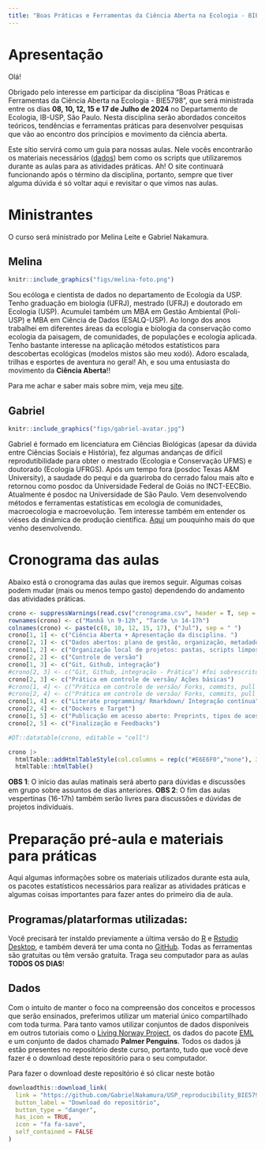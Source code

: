 ```yaml
---
title: "Boas Práticas e Ferramentas da Ciência Aberta na Ecologia - BIE5798"
---
```


# Apresentação

Olá!

Obrigado pelo interesse em participar da disciplina "Boas Práticas e Ferramentas da Ciência Aberta na Ecologia - BIE5798", que será ministrada entre os dias **08, 10, 12, 15 e 17 de Julho de 2024** no Departamento de Ecologia, IB-USP, São Paulo. Nesta disciplina serão abordados conceitos teóricos, tendências e ferramentas práticas para desenvolver pesquisas que vão ao encontro dos princípios e movimento da ciência aberta. 

Este sítio servirá como um guia para nossas aulas. Nele vocês encontrarão os materiais necessários ([dados](https://github.com/GabrielNakamura/USP_reproducibility_BIE5798)) bem como os scripts que utilizaremos durante as aulas para as atividades práticas. Ah! O site continuará funcionando após o término da disciplina, portanto, sempre que tiver alguma dúvida é só voltar aqui e revisitar o que vimos nas aulas.

# Ministrantes

O curso será ministrado por Melina Leite e Gabriel Nakamura.


## Melina

```r
knitr::include_graphics("figs/melina-foto.png")
```

Sou ecóloga e cientista de dados no departamento de Ecologia da USP. Tenho graduação em biologia (UFRJ), mestrado (UFRJ) e doutorado em Ecologia (USP). Acumulei também um MBA em Gestão Ambiental (Poli-USP) e MBA em Ciência de Dados (ESALQ-USP). Ao longo dos anos trabalhei em diferentes áreas da ecologia e biologia da conservação como ecologia da paisagem, de comunidades, de populações e ecologia aplicada. Tenho bastante interesse na aplicação métodos estatísticos para descobertas ecológicas (modelos mistos são meu xodó). Adoro escalada, trilhas e esportes de aventura no geral! Ah, e sou uma entusiasta do movimento da **Ciência Aberta**!! 

Para me achar e saber mais sobre mim, veja meu [site](https://melinaleite.weebly.com/).


## Gabriel

```r
knitr::include_graphics("figs/gabriel-avatar.jpg")
```

Gabriel é formado em licenciatura em Ciências Biológicas (apesar da dúvida entre Ciências Sociais e História), fez algumas andanças de difícil reprodutibilidade para obter o mestrado (Ecologia e Conservação UFMS) e doutorado (Ecologia UFRGS). Após um tempo fora (posdoc Texas A&M University), a saudade do pequi e da guariroba do cerrado falou mais alto e retornou como posdoc da Universidade Federal de Goiás no INCT-EECBio. Atualmente é posdoc na Universidade de São Paulo. Vem desenvolvendo  métodos e ferramentas estatísticas em ecologia de comunidades, macroecologia e macroevolução. Tem interesse também em entender os viéses da dinâmica de produção científica. [Aqui](http://lattes.cnpq.br/2456515948049565) um pouquinho mais do que venho desenvolvendo.


# Cronograma das aulas

Abaixo está o cronograma das aulas que iremos seguir. Algumas coisas podem mudar (mais ou menos tempo gasto) dependendo do andamento das atividades práticas.

```r
crono <- suppressWarnings(read.csv("cronograma.csv", header = T, sep = ","))  
rownames(crono) <- c("Manhã \n 9-12h", "Tarde \n 14-17h")
colnames(crono) <- paste(c(8, 10, 12, 15, 17), ("Jul"), sep = " ")
crono[1, 1] <- c("Ciência Aberta + Apresentação da disciplina. ")
crono[2, 1] <- c("Dados abertos: plano de gestão, organização, metadados, publicação")
crono[1, 2] <- c("Organização local de projetos: pastas, scripts limpos, etc")
crono[2, 2] <- c("Controle de versão")
crono[1, 3] <- c("Git, Github, integração")
#crono[2, 3] <- c("Git, Github, integração - Prática") #foi sobrescrito pela debaixo
crono[2, 3] <- c("Prática em controle de versão/ Ações básicas")
#crono[1, 4] <- c("Prática em controle de versão/ Forks, commits, pull requests")
#crono[2, 4] <- c("Prática em controle de versão/ Forks, commits, pull requests/ Pacotes")
crono[1, 4] <- c("Literate programming/ Rmarkdown/ Integração contínua")
crono[2, 4] <- c("Dockers e Target")
crono[1, 5] <- c("Publicação em acesso aberto: Preprints, tipos de acesso aberto")
crono[2, 5] <- c("Finalização e Feedbacks")

#DT::datatable(crono, editable = "cell")
```

```r
crono |>
  htmlTable::addHtmlTableStyle(col.columns = rep(c("#E6E6F0","none"), 3)) |>
  htmlTable::htmlTable()
```


**OBS 1**: O início das aulas matinais será aberto para dúvidas e discussões em grupo sobre assuntos de dias anteriores. 
**OBS 2**: O fim das aulas vespertinas (16-17h) também serão livres para discussões e dúvidas de projetos individuais.

# Preparação pré-aula e materiais para práticas

Aqui algumas informações sobre os materiais utilizados durante esta aula, os pacotes estatísticos necessários para realizar as atividades práticas e algumas coisas importantes para fazer antes do primeiro dia de aula.

## Programas/platarformas utilizadas:

Você precisará ter instaldo previamente a última versão do [R](https://cran.r-project.org/) e [Rstudio Desktop](https://posit.co/downloads/), e também deverá ter uma conta no [GitHub](https://github.com/pricing). Todas as ferramentas são gratuitas ou têm versão gratuita. Traga seu computador para as aulas **TODOS OS DIAS**! 

## Dados

Com o intuito de manter o foco na compreensão dos conceitos e processos que serão ensinados, preferimos utilizar um material único compartilhado com toda turma. Para tanto vamos utilizar conjuntos de dados disponíveis em outros tutoriais como o [Living Norway Project](https://livingnorway.github.io/LivingNorwayR/articles/LNWorkshopExample_TOV-E.html), os dados do pacote [EML](https://github.com/ropensci/EML/tree/master/inst/examples) e um conjunto de dados chamado **Palmer Penguins**. Todos os dados já estão presentes no repositório deste curso, portanto, tudo que você deve fazer é o download deste repositório para o seu computador.


Para fazer o download deste repositório é só clicar neste botão

```r

downloadthis::download_link(
  link = "https://github.com/GabrielNakamura/USP_reproducibility_BIE5798/archive/refs/heads/master.zip",
  button_label = "Download do repositório",
  button_type = "danger",
  has_icon = TRUE,
  icon = "fa fa-save",
  self_contained = FALSE
)
```


